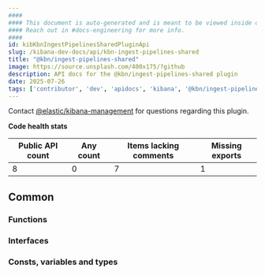 ```yaml
---
####
#### This document is auto-generated and is meant to be viewed inside our experimental, new docs system.
#### Reach out in #docs-engineering for more info.
####
id: kibKbnIngestPipelinesSharedPluginApi
slug: /kibana-dev-docs/api/kbn-ingest-pipelines-shared
title: "@kbn/ingest-pipelines-shared"
image: https://source.unsplash.com/400x175/?github
description: API docs for the @kbn/ingest-pipelines-shared plugin
date: 2025-07-26
tags: ['contributor', 'dev', 'apidocs', 'kibana', '@kbn/ingest-pipelines-shared']
---
```




Contact [@elastic/kibana-management](https://github.com/orgs/elastic/teams/kibana-management) for questions regarding this plugin.

**Code health stats**

| Public API count  | Any count | Items lacking comments | Missing exports |
|-------------------|-----------|------------------------|-----------------|
| 8 | 0 | 7 | 1 |

## Common

### Functions
<DocDefinitionList data={kbnIngestPipelinesSharedObj.common.functions}/>

### Interfaces
<DocDefinitionList data={kbnIngestPipelinesSharedObj.common.interfaces}/>

### Consts, variables and types
<DocDefinitionList data={kbnIngestPipelinesSharedObj.common.misc}/>

